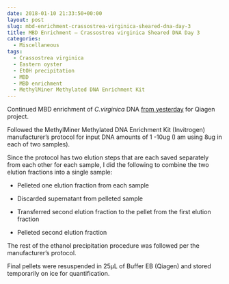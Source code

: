 ```yaml
---
date: 2018-01-10 21:33:50+00:00
layout: post
slug: mbd-enrichment-crassostrea-virginica-sheared-dna-day-3
title: MBD Enrichment – Crassostrea virginica Sheared DNA Day 3
categories:
  - Miscellaneous
tags:
  - Crassostrea virginica
  - Eastern oyster
  - EtOH precipitation
  - MBD
  - MBD enrichment
  - MethylMiner Methylated DNA Enrichment Kit
---
```


Continued MBD enrichment of _C.virginica_ DNA [from yesterday](https://robertslab.github.io/sams-notebook/2018/01/09/mbd-enrichment…ared-dna-day-2.html) for Qiagen project.

Followed the MethylMiner Methylated DNA Enrichment Kit (Invitrogen) manufacturer's protocol for input DNA amounts of 1 -10ug (I am using 8ug in each of two samples).

Since the protocol has two elution steps that are each saved separately from each other for each sample, I did the following to combine the two elution fractions into a single sample:




    
  * Pelleted one elution fraction from each sample

    
  * Discarded supernatant from pelleted sample

    
  * Transferred second elution fraction to the pellet from the first elution fraction

    
  * Pelleted second elution fraction



The rest of the ethanol precipitation procedure was followed per the manufacturer's protocol.

Final pellets were resuspended in 25μL of Buffer EB (Qiagen) and stored temporarily on ice for quantification.
